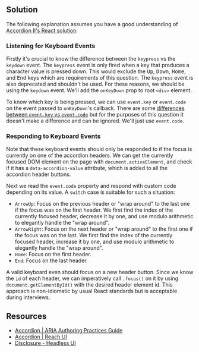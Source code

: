 
## Solution

The following explanation assumes you have a good understanding of [Accordion II's React solution](/questions/user-interface/accordion-ii/react/solution).

### Listening for Keyboard Events

Firstly it's crucial to know the difference between the `keypress` vs the `keydown` event. The `keypress` event is only fired when a key that produces a character value is pressed down. This would exclude the <kbd>Up</kbd>, <kbd>Down</kbd>, <kbd>Home</kbd>, and <kbd>End</kbd> keys which are requirements of this question. The `keypress` event is also deprecated and shouldn't be used. For these reasons, we should be using the `keydown` event. We'll add the `onKeyDown` prop to root `<div>` element.

To know which key is being pressed, we can use `event.key` or `event.code` on the event passed to `onKeyDown`'s callback. There are some [differences between `event.key` vs `event.code`](https://javascript.info/keyboard-events) but for the purposes of this question it doesn't make a difference and can be ignored. We'll just use `event.code`.

### Responding to Keyboard Events

Note that these keyboard events should only be responded to if the focus is currently on one of the accordion headers. We can get the currently focused DOM element on the page with `document.activeElement`, and check if it has a `data-accordion-value` attribute, which is added to all the accordion header buttons.

Next we read the `event.code` property and respond with custom code depending on its value. A `switch` case is suitable for such a situation:

- `ArrowUp`: Focus on the previous header or "wrap around" to the last one if the focus was on the first header. We first find the index of the currently focused header, decrease it by one, and use modulo arithmetic to elegantly handle the "wrap around".
- `ArrowRight`: Focus on the next header or "wrap around" to the first one if the focus was on the last. We first find the index of the currently focused header, increase it by one, and use modulo arithmetic to elegantly handle the "wrap around".
- `Home`: Focus on the first header.
- `End`: Focus on the last header.

A valid keyboard even should focus on a new header button. Since we know the `id` of each header, we can imperatively call `.focus()` on it by using `document.getElementById()` with the desired header element id. This approach is non-idiomatic by usual React standards but is acceptable during interviews.

<TestCases />

## Resources

- [Accordion | ARIA Authoring Practices Guide](https://www.w3.org/WAI/ARIA/apg/patterns/accordion/)
- [Accordion | Reach UI](https://reach.tech/accordion)
- [Disclosure - Headless UI](https://headlessui.com/react/disclosure)
